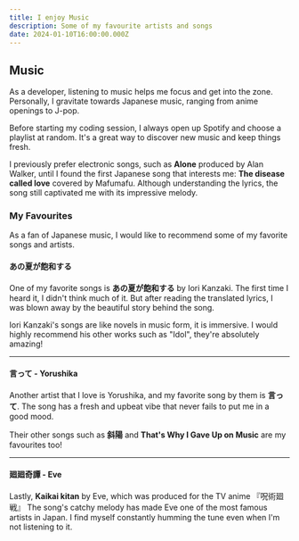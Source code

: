 ```yaml
---
title: I enjoy Music
description: Some of my favourite artists and songs
date: 2024-01-10T16:00:00.000Z
---
```



## Music

<MusicBanner />

As a developer, listening to music helps me focus and get into the zone. Personally, I gravitate towards Japanese music, ranging from anime openings to J-pop.

Before starting my coding session, I always open up Spotify and choose a playlist at random. It's a great way to discover new music and keep things fresh.

I previously prefer electronic songs, such as **Alone** produced by Alan Walker, until I found the first Japanese song that interests me: **The disease called love** covered by Mafumafu. Although understanding the lyrics, the song still captivated me with its impressive melody.

### My Favourites

As a fan of Japanese music, I would like to recommend some of my favorite songs and artists.

#### あの夏が飽和する

One of my favorite songs is **あの夏が飽和する** by Iori Kanzaki. The first time I heard it, I didn't think much of it. But after reading the translated lyrics, I was blown away by the beautiful story behind the song.

Iori Kanzaki's songs are like novels in music form, it is immersive. I would highly recommend his other works such as "Idol", they're absolutely amazing!

<Spotify wide link="https://open.spotify.com/track/741e9M4J64BIhquRl8QlFX" />

---

#### 言って - Yorushika

Another artist that I love is Yorushika, and my favorite song by them is **言って**. The song has a fresh and upbeat vibe that never fails to put me in a good mood.

Their other songs such as **斜陽** and **That's Why I Gave Up on Music** are my favourites too!

<Spotify wide link="https://open.spotify.com/track/6z1TvLTR0oOsWSJfDrERmj" />

---

#### 廻廻奇譚 - Eve

Lastly, **Kaikai kitan** by Eve, which was produced for the TV anime 『呪術廻戦』 The song's catchy melody has made Eve one of the most famous artists in Japan. I find myself constantly humming the tune even when I'm not listening to it.

<Spotify wide link="https://open.spotify.com/track/2gSkvrwfCXCgqeugzezn97" />
